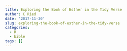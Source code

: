 ```yaml
---
title: Exploring the Book of Esther in the Tidy Verse
author: C Ried
date: '2017-11-30'
slug: exploring-the-book-of-esther-in-the-tidy-verse
categories:
  - R
  - bible
tags: []
---
```


